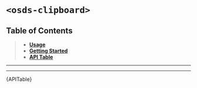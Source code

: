 
<Meta title="UI Components/️Clipboard [atom]/Web Component" />

# `<osds-clipboard>`

## Table of Contents
> - **[Usage](#usage)**
> - **[Getting Started](#getting-started)**
> - **[API Table](#api-table)**

<hr/>
<Usage />
<hr/>
<div id="api-table"><Description>{APITable}</Description></div>
